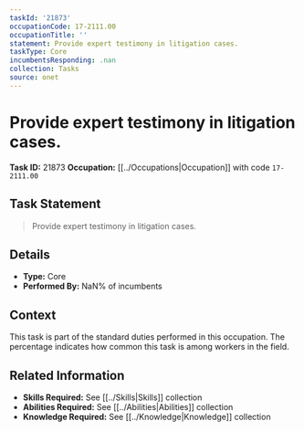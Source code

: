 ```yaml
---
taskId: '21873'
occupationCode: 17-2111.00
occupationTitle: ''
statement: Provide expert testimony in litigation cases.
taskType: Core
incumbentsResponding: .nan
collection: Tasks
source: onet
---
```

# Provide expert testimony in litigation cases.

**Task ID:** 21873
**Occupation:** [[../Occupations|Occupation]] with code `17-2111.00`

## Task Statement

> Provide expert testimony in litigation cases.

## Details

- **Type:** Core
- **Performed By:** NaN% of incumbents

## Context

This task is part of the standard duties performed in this occupation. The percentage indicates how common this task is among workers in the field.

## Related Information

- **Skills Required:** See [[../Skills|Skills]] collection
- **Abilities Required:** See [[../Abilities|Abilities]] collection
- **Knowledge Required:** See [[../Knowledge|Knowledge]] collection
